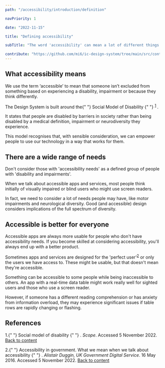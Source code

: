 ```yaml
---
path: "/accessibility/introduction/definition"

navPriority: 1

date: "2022-11-15"

title: "Defining accessibility"

subTitle: "The word 'accessibility' can mean a lot of different things."

contribute: "https://github.com/mi6/ic-design-system/tree/main/src/content/structured/accessibility/definition.mdx"
---
```


## What accessibility means

We use the term ‘accessible’ to mean that someone isn’t excluded from something based on experiencing a disability, impairment or because they think differently.

<p>
  The Design System is built around the{" "}
  <ic-link
    target="_blank"
    href="https://www.scope.org.uk/about-us/social-model-of-disability/"
    rel="noreferer noopener nofollow"
    id="fn-1"
  >
    Social Model of Disability
  </ic-link>{" "}
  <sup id="ref-1">
    <a href="#fn-1">1</a>
  </sup>
  .
</p>

It states that people are disabled by barriers in society rather than being disabled by a medical definition, impairment or neurodiversity they experience.

This model recognises that, with sensible consideration, we can empower people to use our technology in a way that works for them.

## There are a wide range of needs

Don't consider those with 'accessibility needs' as a defined group of people with 'disability and impairments'.

When we talk about accessible apps and services, most people think initially of visually impaired or blind users who might use screen readers.

In fact, we need to consider a lot of needs people may have, like motor impairments and neurological diversity. Good (and accessible) design considers implications of the full spectrum of diversity.

## Accessible is better for everyone

Accessible apps are always more usable for people who don't have accessibility needs. If you become skilled at considering accessibility, you'll always end up with a better product.

Sometimes apps and services are designed for the 'perfect user'<sup id="ref-2"><a href="#fn-2">2</a></sup> or only the users we have access to. These might be usable, but that doesn't mean they're accessible.

Something can be accessible to some people while being inaccessible to others. An app with a real-time data table might work really well for sighted users and those who use a screen reader.

However, if someone has a different reading comprehension or has anxiety from information overload, they may experience significant issues if table rows are rapidly changing or flashing.

## References

<p>
  1.{" "}
  <ic-link
    target="_blank"
    href="https://www.scope.org.uk/about-us/social-model-of-disability/"
    rel="noreferer noopener nofollow"
    id="fn-1"
  >
    Social model of disability
  </ic-link>{" "}
  .<i> Scope</i>. Accessed 5 November 2022. <a href="#ref-1">Back to content</a>
</p>
<p>
  2.{" "}
  <ic-link
    target="_blank"
    href="https://accessibility.blog.gov.uk/2016/05/16/what-we-mean-when-we-talk-about-accessibility-2/"
    rel="noreferer noopener nofollow"
    id="fn-2"
  >
    Accessibility in government. What we mean when we talk about accessibility
  </ic-link>{" "}
  .<i> Alistair Duggin, UK Government Digital Service</i>. 16 May 2016. Accessed
  5 November 2022. <a href="#ref-2">Back to content</a>
</p>
